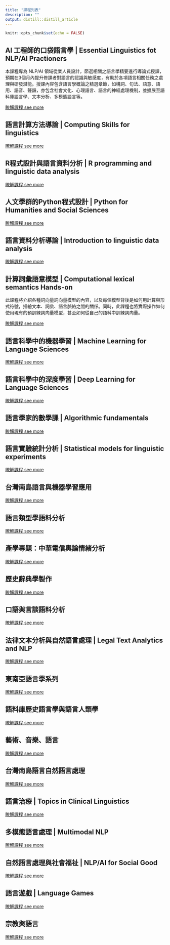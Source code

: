 ```yaml
---
title: "課程列表"
description: ""
output: distill::distill_article
---
```


```r
knitr::opts_chunk$set(echo = FALSE)
```

## AI 工程師的口袋語言學 | Essential Linguistics fot NLP/AI Practioners 

本課程專為 NLP/AI 領域從業人員設計，節選相關之語言學精要進行導論式授課，預期在3個月內提升修課者對語言的認識與敏感度，有助於各項語言相關任務之處理與研發潛能。授課內容包含語言學概論之精選章節，如構詞、句法、語意、語用、語音、聲韻，亦包含社會文化、心理語言、語言的神經處理機制，並擴展至語料庫語言學、文本分析、多模態語言等。

[瞭解課程 see more ](./courses-EssentialLinguistics.html)  

## 語言計算方法導論 | Computing Skills for linguistics

[瞭解課程 see more ](./courses-computation.html)  

## R程式設計與語言資料分析 | R programming and linguistic data analysis

[瞭解課程 see more ](./courses-R-prog.html)  

## 人文學群的Python程式設計 | Python for Humanities and Social Sciences

[瞭解課程 see more ](./courses-python.html)  

## 語言資料分析導論 | Introduction to linguistic data analysis

[瞭解課程 see more ](./courses-text-analysis.html)

## 計算詞彙語意模型 | Computational lexical semantics Hands-on

此課程將介紹各種詞向量詞向量模型的內容，以及每個模型背後是如何用計算與形式符號，描繪文本、詞彙、語言脈絡之間的關係。同時，此課程也將實際操作如何使用現有的預訓練詞向量模型，甚至如何從自己的語料中訓練詞向量。

[瞭解課程 see more ](./courses-comp-lexsem.html)

## 語言科學中的機器學習 | Machine Learning for Language Sciences

[瞭解課程 see more ](./courses-ML-classics.html)  

## 語言科學中的深度學習 | Deep Learning for Language Sciences

[瞭解課程 see more ](./courses-ML-DL.html)  

## 語言學家的數學課 | Algorithmic fundamentals

[瞭解課程 see more ](./courses-algo-fun.html)  

## 語言實驗統計分析 | Statistical models for linguistic experiments

[瞭解課程 see more ](./courses-stat-adv.html)  

## 台灣南島語言與機器學習應用

[瞭解課程 see more ](./courses-austnes-ml.html) 

## 語言類型學語料分析

[瞭解課程 see more ](./courses-typology.html) 

## 產學專題：中華電信輿論情緒分析

[瞭解課程 see more ](./courses-ind-cht.html) 

## 歷史辭典學製作

[瞭解課程 see more ](./courses-hist-lex.html) 

## 口語與言談語料分析

[瞭解課程 see more ](./courses-discourse.html) 

## 法律文本分析與自然語言處理 | Legal Text Analytics and NLP

[瞭解課程 see more ](./courses-lega.html)  

## 東南亞語言學系列

[瞭解課程 see more ](./courses-sea-ling.html)  

## 語料庫歷史語言學與語言人類學

[瞭解課程 see more ](./courses-ethnoling.html)

## 藝術、音樂、語言

[瞭解課程 see more ](./courses-art-lang.html)  

## 台灣南島語言自然語言處理

[瞭解課程 see more ](./courses-austronesian.html)  

## 語言治療 | Topics in Clinical Linguistics

[瞭解課程 see more ](./courses-clinical-ling.html)  

## 多模態語言處理 | Multimodal NLP

[瞭解課程 see more ](./courses-multimodal.html)  

## 自然語言處理與社會福祉 | NLP/AI for Social Good

[瞭解課程 see more ](./courses-social-good.html)  

## 語言遊戲 | Language Games

[瞭解課程 see more ](./courses-language-games.html)  

## 宗教與語言  

[瞭解課程 see more ](./courses-religion-ling.html)  


